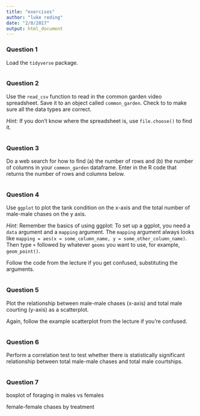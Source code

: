 ```yaml
---
title: "exercises"
author: "luke reding"
date: "2/8/2017"
output: html_document
---
```


### Question 1

Load the `tidyverse` package.

```r



```


### Question 2

Use the `read_csv` function to read in the common garden video spreadsheet. Save it to an object called `common_garden`. Check to to make sure all the data types are correct.

_Hint:_ If you don't know where the spreadsheet is, use `file.choose()` to find it.

```r



```



### Question 3

Do a web search for how to find (a) the number of rows and (b) the number of columns in your `common_garden` dataframe. Enter in the R code that returns the number of rows and columns below.


```r



```


### Question 4

Use `ggplot` to plot the tank condition on the x-axis and the total number of male-male chases on the y axis.

_Hint_: Remember the basics of using ggplot: To set up a ggplot, you need a `data` argument and a `mapping` argument. The `mapping` argument always looks like `mapping = aes(x = some_column_name, y = some_other_column_name)`. Then type `+` followed by whatever `geoms` you want to use, for example, `geom_point()`. 

Follow the code from the lecture if you get confused, substituting the arguments.

```r



```



### Question 5

Plot the relationship between male-male chases (x-axis) and total male courting (y-axis) as a scatterplot.

Again, follow the example scatterplot from the lecture if you're confused.

```r



```


### Question 6

Perform a correlation test to test whether there is statistically significant relationship between total male-male chases and total male courtships.

```r


```


### Question 7

boxplot of foraging in males vs females




female-female chases by treatment









